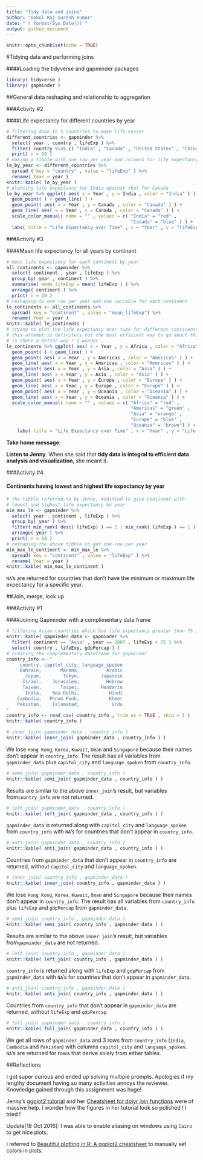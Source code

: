 ```yaml
---
title: "Tidy data and joins"
author: "Gokul Raj Suresh Kumar"
date: "`r format(Sys.Date())`"
output: github_document
---
```


```r
knitr::opts_chunk$set(echo = TRUE)
```

#Tidying data and performing joins

####Loading the tidyverse and gapminder packages

```r
library( tidyverse )
library( gapminder )
```

##General data reshaping and relationship to aggregation

###Activity #2 

####Life expectancy for different countries by year

```r
# filtering down to 5 countries to make life easier
different_countries <- gapminder %>% 
  select( year , country , lifeExp ) %>% 
  filter( country %in% c( "India" , "Canada" , "United States" , "China" , "Japan" ) ) %>% 
  print( n = 10 )
# making a tibble with one row per year and columns for life expectancy for 5 countries
le_by_year <- different_countries %>% 
  spread ( key = "country" , value = "lifeExp" ) %>% 
  rename( Year = year )
knitr::kable( le_by_year )
# plotting life expectancy for India against that for Canada
le_by_year %>% ggplot( aes( x = Year , y = India , color = "India" ) ) +
  geom_point( ) + geom_line( ) +
  geom_point( aes( x = Year , y = Canada , color = "Canada" ) ) +  
  geom_line( aes( x = Year , y = Canada , color = "Canada" ) ) +
  scale_color_manual( name = "" , values = c( "India" = "red" ,
                                              "Canada" = "blue" ) ) +
  labs( title = "Life Expectancy over Time" , x = "Year" , y = "lifeExp" )
```

###Activity #3

####Mean life expectancy for all years by continent

```r
# mean life expectancy for each continent by year
all_continents <- gapminder %>% 
  select( continent , year , lifeExp ) %>% 
  group_by( year , continent ) %>% 
  summarise( mean_lifeExp = mean( lifeExp ) ) %>% 
  arrange( continent ) %>% 
  print( n = 10 )
# reshaping to one row per year and one variable for each continent
le_continents <- all_continents %>% 
  spread( key = "continent" , value = "mean_lifeExp") %>% 
  rename( Year = year )
knitr::kable( le_continents )
# trying to plot the life expectancy over time for different continents !
# this attempt is definitely not the most efficient way to go about this ! 
# is there a better way ? I wonder . .
le_continents %>% ggplot( aes( x = Year , y = Africa , color = "Africa") ) +
  geom_point( ) + geom_line( ) +
  geom_point( aes( x = Year , y = Americas , color = "Americas" ) ) +
  geom_line( aes( x = Year , y = Americas , color = "Americas" ) ) +
  geom_point( aes( x = Year , y = Asia , color = "Asia" ) ) +
  geom_line( aes( x = Year , y = Asia , color = "Asia" ) ) +
  geom_point( aes( x = Year , y = Europe , color = "Europe" ) ) +
  geom_line( aes( x = Year , y = Europe , color = "Europe" ) ) +
  geom_point( aes( x = Year , y = Oceania , color = "Oceania" ) ) +
  geom_line( aes( x = Year , y = Oceania , color = "Oceania" ) ) +
  scale_color_manual( name = "" , values = c( "Africa" = "red" , 
                                              "Americas" = "green" ,
                                              "Asia" = "orange" , 
                                              "Europe" = "blue" ,
                                              "Oceania" = "brown") ) + 
    labs( title = "Life Expectancy over Time" , x = "Year" , y = "Life Expectancy" )
```

**Take home message**:

**Listen to Jenny**. When she said that **tidy data is integral to efficient data analysis and visualization**, she meant it.

###Activity #4

#### Continents having lowest and highest life expectancy by year

```r
# the tibble referred-to by Jenny, modified to give continent with 
# lowest and highest life expectancy by year
min_max_le <- gapminder %>%
  select( year , continent , lifeExp ) %>%
  group_by( year ) %>%
  filter( min_rank( desc( lifeExp) ) == 1 | min_rank( lifeExp ) == 1 ) %>% 
  arrange( year ) %>% 
  print( n = 10 )
# reshaping the above tibble to get one row per year 
min_max_le_continent <- min_max_le %>% 
  spread( key = "continent" , value = "lifeExp" ) %>% 
  rename( Year = year )
knitr::kable( min_max_le_continent )
```

`NA`'s are returned for countries that don't have the minimum or maximum life expectancy for a specific year.

##Join, merge, look up

###Activity #1

####Joining Gapminder with a complimentary data frame

```r
# filtering Asian countries which had life expectancy greater than 75 in 2007
knitr::kable( gapminder_data <- gapminder %>% 
  filter( continent == "Asia" , year == 2007 , lifeExp > 75 ) %>% 
  select( country , lifeExp, gdpPercap ) )
# creating the complementary dataframe for gapminder
country_info <- "
     country, capitol_city, language_spoken
     Bahrain,       Manama,          Arabic
       Japan,        Tokyo,        Japanese
      Israel,    Jerusalem,          Hebrew
      Taiwan,       Taipei,        Mandarin
       India,    New Delhi,           Hindi
    Cambodia,   Phnom Penh,           Khmer
    Pakistan,    Islamabad,            Urdu
"
country_info <- read_csv( country_info , trim_ws = TRUE , skip = 1 )
knitr::kable( country_info )
```

```r
# inner_join( gapminder_data , country_info )
knitr::kable( inner_join( gapminder_data , country_info ) )
```

We lose `Hong Kong`, `Korea`, `Kuwait`, `Oman` and `Singapore` because their names don't appear in `country_info`. The result has all variables from `gapminder_data` plus `capitol_city` and `language_spoken` from `country_info`.

```r
# semi_join( gapminder_data , country_info )
knitr::kable( semi_join( gapminder_data , country_info ) )
```

Results are similar to the above `inner_join`'s result, but variables from`country_info` are not returned.

```r
# left_join( gapminder_data , country_info )
knitr::kable( left_join( gapminder_data , country_info ) )
```

`gapminder_data` is returned along with `capitol_city` and `language_spoken` from `country_info` with `NA`'s for countries that don't appear in `country_info`.

```r
# anti_join( gapminder_data , country_info )
knitr::kable( anti_join( gapminder_data , country_info ) )
```

Countries from `gapminder_data` that don't appear in `country_info` are returned, without `capitol_city` and `language_spoken`.

```r
# inner_join( country_info , gapminder_data )
knitr::kable( inner_join( country_info , gapminder_data ) )
```

We lose `Hong Kong`, `Korea`, `Kuwait`, `Oman` and `Singapore` because their names don't appear in `country_info`. The result has all variables from `country_info` plus `lifeExp` and `gdpPercap` from `gapminder_data`.

```r
# semi_join( country_info , gapminder_data )
knitr::kable( semi_join( country_info , gapminder_data ) )
```

Results are similar to the above `inner_join`'s result, but variables from`gapminder_data` are not returned.

```r
# left_join( country_info , gapminder_data )
knitr::kable( left_join( country_info , gapminder_data ) )
```

`country_info` is returned along with `lifeExp` and `gdpPercap` from `gapminder_data` with `NA`'s for countries that don't appear in `gapminder_data`.


```r
# anti_join( country_info , gapminder_data )
knitr::kable( anti_join( country_info , gapminder_data ) )
```

Countries from `country_info` that don't appear in `gapminder_data` are returned, without `lifeExp` and `gdpPercap`.

```r
# full_join( gapminder_data , country_info )
knitr::kable( full_join( gapminder_data , country_info ) )
```

We get all rows of `gapminder_data` and 3 rows from `country_info` (`India`, `Cambodia` and `Pakistan`) with columns `capitol_city` and `language_spoken`. `NA`'s are returned for rows that derive solely from either tables.

##Reflections

I got super curious and ended up solving multiple prompts. Apologies if my lengthy document having so many activities annoys the reviewer. Knowledge gained through this assignment was huge! 

Jenny's [ggplot2 tutorial](https://github.com/jennybc/ggplot2-tutorial) and her [Cheatsheet for dplyr join functions](http://stat545.com/bit001_dplyr-cheatsheet.html) were of massive help. I wonder how the figures in her tutorial look so polished ! I tried ! 

Update[18 Oct 2016]: I was able to enable aliasing on windows using `Cairo` to get nice plots.

I referred to [Beautiful plotting in R: A ggplot2 cheatsheet](http://www.cs.utexas.edu/~cannata/dataVis/Class%20Notes/Beautiful%20plotting%20in%20R_%20A%20ggplot2%20cheatsheet%20_%20Technical%20Tidbits%20From%20Spatial%20Analysis%20&%20Data%20Science.pdf) to manually set colors in plots. 
